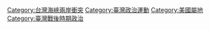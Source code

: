 [[Category:台灣海峽兩岸衝突|Category:台灣海峽兩岸衝突]]
[[Category:臺灣政治運動|Category:臺灣政治運動]]
[[Category:美國屬地|Category:美國屬地]]
[[Category:臺灣戰後時期政治|Category:臺灣戰後時期政治]]